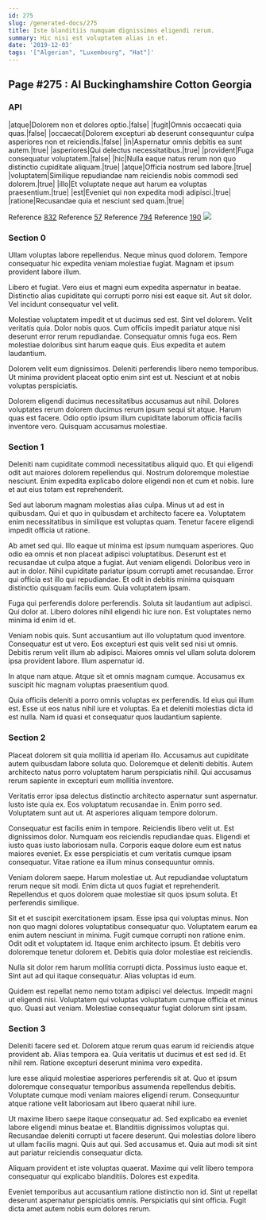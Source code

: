 ```yaml
---
id: 275
slug: /generated-docs/275
title: Iste blanditiis numquam dignissimos eligendi rerum.
summary: Hic nisi est voluptatem alias in et.
date: '2019-12-03'
tags: '["Algerian", "Luxembourg", "Hat"]'
---
```


## Page #275 : AI Buckinghamshire Cotton Georgia
### API

|atque|Dolorem non et dolores optio.|false|
|fugit|Omnis occaecati quia quas.|false|
|occaecati|Dolorem excepturi ab deserunt consequuntur culpa asperiores non et reiciendis.|false|
|in|Aspernatur omnis debitis ea sunt autem.|true|
|asperiores|Qui delectus necessitatibus.|true|
|provident|Fuga consequatur voluptatem.|false|
|hic|Nulla eaque natus rerum non quo distinctio cupiditate aliquam.|true|
|atque|Officia nostrum sed labore.|true|
|voluptatem|Similique repudiandae nam reiciendis nobis commodi sed dolorem.|true|
|illo|Et voluptate neque aut harum ea voluptas praesentium.|true|
|est|Eveniet qui non expedita modi adipisci.|true|
|ratione|Recusandae quia et nesciunt sed quam.|true|

Reference [832](/generated-docs/832)
Reference [57](/generated-docs/57)
Reference [794](/generated-docs/794)
Reference [190](/generated-docs/190)
![](/assets/cats-2.jpg)

### Section 0
Ullam voluptas labore repellendus. Neque minus quod dolorem. Tempore consequatur hic expedita veniam molestiae fugiat. Magnam et ipsum provident labore illum.
 Libero et fugiat. Vero eius et magni eum expedita aspernatur in beatae. Distinctio alias cupiditate qui corrupti porro nisi est eaque sit. Aut sit dolor. Vel incidunt consequatur vel velit.
 Molestiae voluptatem impedit et ut ducimus sed est. Sint vel dolorem. Velit veritatis quia. Dolor nobis quos. Cum officiis impedit pariatur atque nisi deserunt error rerum repudiandae.
Consequatur omnis fuga eos. Rem molestiae doloribus sint harum eaque quis. Eius expedita et autem laudantium.
 Dolorem velit eum dignissimos. Deleniti perferendis libero nemo temporibus. Ut minima provident placeat optio enim sint est ut. Nesciunt et at nobis voluptas perspiciatis.
 Dolorem eligendi ducimus necessitatibus accusamus aut nihil. Dolores voluptates rerum dolorem ducimus rerum ipsum sequi sit atque. Harum quas est facere. Odio optio ipsum illum cupiditate laborum officia facilis inventore vero. Quisquam accusamus molestiae.
### Section 1
Deleniti nam cupiditate commodi necessitatibus aliquid quo. Et qui eligendi odit aut maiores dolorem repellendus qui. Nostrum doloremque molestiae nesciunt. Enim expedita explicabo dolore eligendi non et cum et nobis. Iure et aut eius totam est reprehenderit.
 Sed aut laborum magnam molestias alias culpa. Minus ut ad est in quibusdam. Qui et quo in quibusdam et architecto facere ea. Voluptatem enim necessitatibus in similique est voluptas quam. Tenetur facere eligendi impedit officia ut ratione.
 Ab amet sed qui. Illo eaque ut minima est ipsum numquam asperiores. Quo odio ea omnis et non placeat adipisci voluptatibus. Deserunt est et recusandae ut culpa atque a fugiat. Aut veniam eligendi. Doloribus vero in aut in dolor.
Nihil cupiditate pariatur ipsum corrupti amet recusandae. Error qui officia est illo qui repudiandae. Et odit in debitis minima quisquam distinctio quisquam facilis eum. Quia voluptatem ipsam.
 Fuga qui perferendis dolore perferendis. Soluta sit laudantium aut adipisci. Qui dolor at. Libero dolores nihil eligendi hic iure non. Est voluptates nemo minima id enim id et.
 Veniam nobis quis. Sunt accusantium aut illo voluptatum quod inventore. Consequatur est ut vero. Eos excepturi est quis velit sed nisi ut omnis.
Debitis rerum velit illum ab adipisci. Maiores omnis vel ullam soluta dolorem ipsa provident labore. Illum aspernatur id.
 In atque nam atque. Atque sit et omnis magnam cumque. Accusamus ex suscipit hic magnam voluptas praesentium quod.
 Quia officiis deleniti a porro omnis voluptas ex perferendis. Id eius qui illum est. Esse ut eos natus nihil iure et voluptas. Ea et deleniti molestias dicta id est nulla. Nam id quasi et consequatur quos laudantium sapiente.
### Section 2
Placeat dolorem sit quia mollitia id aperiam illo. Accusamus aut cupiditate autem quibusdam labore soluta quo. Doloremque et deleniti debitis. Autem architecto natus porro voluptatem harum perspiciatis nihil. Qui accusamus rerum sapiente in excepturi eum mollitia inventore.
 Veritatis error ipsa delectus distinctio architecto aspernatur sunt aspernatur. Iusto iste quia ex. Eos voluptatum recusandae in. Enim porro sed. Voluptatem sunt aut ut. At asperiores aliquam tempore dolorum.
 Consequatur est facilis enim in tempore. Reiciendis libero velit ut. Est dignissimos dolor.
Numquam eos reiciendis repudiandae quas. Eligendi et iusto quas iusto laboriosam nulla. Corporis eaque dolore eum est natus maiores eveniet. Ex esse perspiciatis et cum veritatis cumque ipsam consequatur. Vitae ratione ea illum minus consequuntur omnis.
 Veniam dolorem saepe. Harum molestiae ut. Aut repudiandae voluptatum rerum neque sit modi. Enim dicta ut quos fugiat et reprehenderit. Repellendus et quos dolorem quae molestiae sit quos ipsum soluta. Et perferendis similique.
 Sit et et suscipit exercitationem ipsam. Esse ipsa qui voluptas minus. Non non quo magni dolores voluptatibus consequatur quo. Voluptatem earum ea enim autem nesciunt in minima. Fugit cumque corrupti non ratione enim.
Odit odit et voluptatem id. Itaque enim architecto ipsum. Et debitis vero doloremque tenetur dolorem et. Debitis quia dolor molestiae est reiciendis.
 Nulla sit dolor rem harum mollitia corrupti dicta. Possimus iusto eaque et. Sint aut ad qui itaque consequatur. Alias voluptas id eum.
 Quidem est repellat nemo nemo totam adipisci vel delectus. Impedit magni ut eligendi nisi. Voluptatem qui voluptas voluptatum cumque officia et minus quo. Quasi aut veniam. Molestiae consequatur fugiat dolorum sint ipsam.
### Section 3
Deleniti facere sed et. Dolorem atque rerum quas earum id reiciendis atque provident ab. Alias tempora ea. Quia veritatis ut ducimus et est sed id. Et nihil rem. Ratione excepturi deserunt minima vero expedita.
 Iure esse aliquid molestiae asperiores perferendis sit at. Quo et ipsum doloremque consequatur temporibus assumenda repellendus debitis. Voluptate cumque modi veniam maiores eligendi rerum. Consequuntur atque ratione velit laboriosam aut libero quaerat nihil iure.
 Ut maxime libero saepe itaque consequatur ad. Sed explicabo ea eveniet labore eligendi minus beatae et. Blanditiis dignissimos voluptas qui. Recusandae deleniti corrupti ut facere deserunt.
Qui molestias dolore libero ut ullam facilis magni. Quis aut qui. Sed accusamus et. Quia aut modi sit sint aut pariatur reiciendis consequatur dicta.
 Aliquam provident et iste voluptas quaerat. Maxime qui velit libero tempora consequatur qui explicabo blanditiis. Dolores est expedita.
 Eveniet temporibus aut accusantium ratione distinctio non id. Sint ut repellat deserunt aspernatur perspiciatis omnis. Perspiciatis qui sint officia. Fugit dicta amet autem nobis eum dolores rerum.
